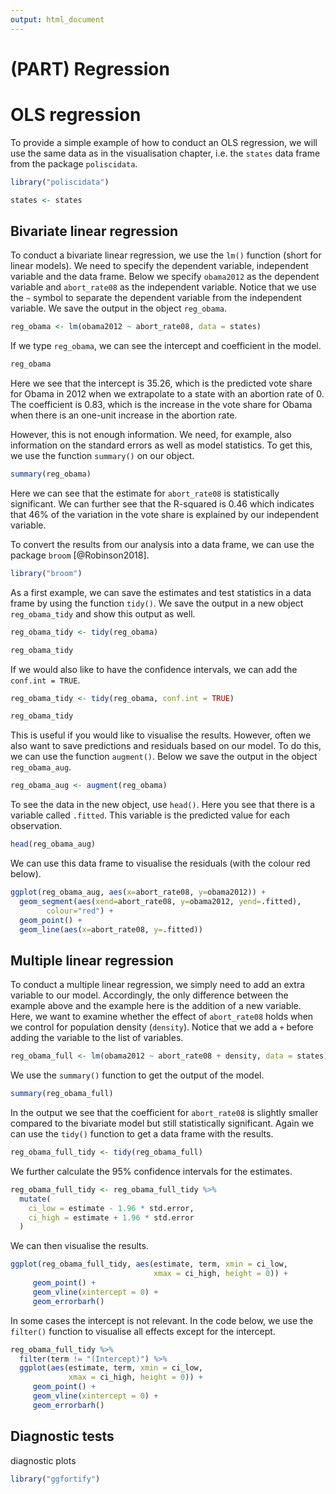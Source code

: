```yaml
---
output: html_document
---
```


# (PART) Regression {-}

# OLS regression {#olsreg}

To provide a simple example of how to conduct an OLS regression, we will use the same data as in the visualisation chapter, i.e. the `states` data frame from the package `poliscidata`.

```r
library("poliscidata")

states <- states
```


## Bivariate linear regression

To conduct a bivariate linear regression, we use the `lm()` function (short for linear models). We need to specify the dependent variable, independent variable and the data frame. Below we specify `obama2012` as the dependent variable and `abort_rate08` as the independent variable. Notice that we use the `~` symbol to separate the dependent variable from the independent variable. We save the output in the object `reg_obama`.

```r
reg_obama <- lm(obama2012 ~ abort_rate08, data = states)
```

If we type `reg_obama`, we can see the intercept and coefficient in the model.

```r
reg_obama
```

Here we see that the intercept is 35.26, which is the predicted vote share for Obama in 2012 when we extrapolate to a state with an abortion rate of 0. The coefficient is 0.83, which is the increase in the vote share for Obama when there is an one-unit increase in the abortion rate.

However, this is not enough information. We need, for example, also information on the standard errors as well as model statistics. To get this, we use the function `summary()` on our object.


```r
summary(reg_obama)
```

Here we can see that the estimate for `abort_rate08` is statistically significant. We can further see that the R-squared is 0.46 which indicates that 46% of the variation in the vote share is explained by our independent variable.

To convert the results from our analysis into a data frame, we can use the package `broom` [@Robinson2018].


```r
library("broom")
```

As a first example, we can save the estimates and test statistics in a data frame by using the function `tidy()`. We save the output in a new object `reg_obama_tidy` and show this output as well.

```r
reg_obama_tidy <- tidy(reg_obama)

reg_obama_tidy
```

If we would also like to have the confidence intervals, we can add the `conf.int = TRUE`. 

```r
reg_obama_tidy <- tidy(reg_obama, conf.int = TRUE)

reg_obama_tidy
```

This is useful if you would like to visualise the results. However, often we also want to save predictions and residuals based on our model. To do this, we can use the function `augment()`. Below we save the output in the object `reg_obama_aug`.


```r
reg_obama_aug <- augment(reg_obama)
```


To see the data in the new object, use `head()`. Here you see that there is a variable called `.fitted`. This variable is the predicted value for each observation.

```r
head(reg_obama_aug)
```

We can use this data frame to visualise the residuals (with the colour red below).

```r
ggplot(reg_obama_aug, aes(x=abort_rate08, y=obama2012)) +
  geom_segment(aes(xend=abort_rate08, y=obama2012, yend=.fitted), 
        colour="red") +
  geom_point() +
  geom_line(aes(x=abort_rate08, y=.fitted)) 
```

## Multiple linear regression

To conduct a multiple linear regression, we simply need to add an extra variable to our model. Accordingly, the only difference between the example above and the example here is the addition of a new variable. Here, we want to examine whether the effect of `abort_rate08` holds when we control for population density (`density`). Notice that we add a `+` before adding the variable to the list of variables.

```r
reg_obama_full <- lm(obama2012 ~ abort_rate08 + density, data = states)
```

We use the `summary()` function to get the output of the model.

```r
summary(reg_obama_full)
```

In the output we see that the coefficient for `abort_rate08` is slightly smaller compared to the bivariate model but still statistically significant. Again we can use the `tidy()` function to get a data frame with the results.

```r
reg_obama_full_tidy <- tidy(reg_obama_full)
```

We further calculate the 95% confidence intervals for the estimates.

```r
reg_obama_full_tidy <- reg_obama_full_tidy %>%
  mutate(
    ci_low = estimate - 1.96 * std.error,
    ci_high = estimate + 1.96 * std.error
  ) 
```

We can then visualise the results.

```r
ggplot(reg_obama_full_tidy, aes(estimate, term, xmin = ci_low, 
                                xmax = ci_high, height = 0)) +
     geom_point() +
     geom_vline(xintercept = 0) +
     geom_errorbarh()
```

In some cases the intercept is not relevant. In the code below, we use the `filter()` function to visualise all effects except for the intercept.

```r
reg_obama_full_tidy %>%
  filter(term != "(Intercept)") %>%
  ggplot(aes(estimate, term, xmin = ci_low, 
             xmax = ci_high, height = 0)) +
     geom_point() +
     geom_vline(xintercept = 0) +
     geom_errorbarh()
```

## Diagnostic tests 

diagnostic plots 

```r
library("ggfortify") 
```